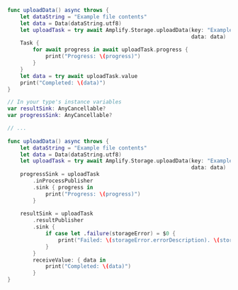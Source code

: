 <BlockSwitcher>

<Block name="Async/Await">

```swift
func uploadData() async throws {
    let dataString = "Example file contents"
    let data = Data(dataString.utf8)
    let uploadTask = try await Amplify.Storage.uploadData(key: "ExampleKey",
                                                          data: data)
    Task {
        for await progress in await uploadTask.progress {
            print("Progress: \(progress)")
        }
    }
    let data = try await uploadTask.value
    print("Completed: \(data)")
}
```

</Block>

<Block name="Combine">

```swift
// In your type's instance variables
var resultSink: AnyCancellable?
var progressSink: AnyCancellable?

// ...
    
func uploadData() async throws {
    let dataString = "Example file contents"
    let data = Data(dataString.utf8)
    let uploadTask = try await Amplify.Storage.uploadData(key: "ExampleKey",
                                                          data: data)
    progressSink = uploadTask
        .inProcessPublisher
        .sink { progress in
            print("Progress: \(progress)")
        }
    
    resultSink = uploadTask
        .resultPublisher
        .sink {
            if case let .failure(storageError) = $0 {
                print("Failed: \(storageError.errorDescription). \(storageError.recoverySuggestion)")
            }
        }
        receiveValue: { data in
            print("Completed: \(data)")
        }
}
```

</Block>

</BlockSwitcher>
